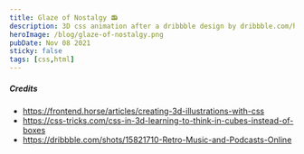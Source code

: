 ```yaml
---
title: Glaze of Nostalgy 📻
description: 3D css animation after a dribbble design by dribbble.com/halobrand
heroImage: /blog/glaze-of-nostalgy.png
pubDate: Nov 08 2021
sticky: false
tags: [css,html]
---
```


##### Credits

- https://frontend.horse/articles/creating-3d-illustrations-with-css
- https://css-tricks.com/css-in-3d-learning-to-think-in-cubes-instead-of-boxes
- https://dribbble.com/shots/15821710-Retro-Music-and-Podcasts-Online
